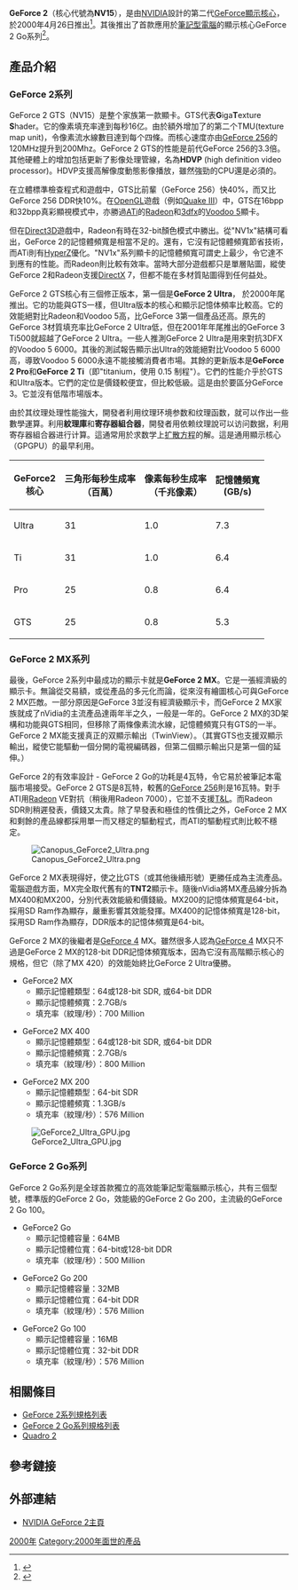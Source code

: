 {{noteTA
|G1=IT
}}
{{NvidiaGPU
| name = NVIDIA GeForce 2系列
| image = [[File:GeForce_2_Series_logo.jpg|90px]]
| bgcolor = green
| codename = NV11、NV15、NV16
| fab = 
| created = 2000年4月26日
| entry = MX
| midrange = GTS、Pro、Ti
| highend = Ultra
| dxversion = [[Direct3D|Direct3D]] 7.0、T&L
| openglversion = [[OpenGL|OpenGL]] 1.2
| predecessor = [[NVIDIA_GeForce_256|NVIDIA GeForce 256]]
| successor   = [[NVIDIA_GeForce_3|NVIDIA GeForce 3]]
}}
'''GeForce 2'''（核心代號為'''NV15'''），是由[[NVIDIA|NVIDIA]]設計的第二代[[GeForce|GeForce]][[顯示核心|顯示核心]]，於2000年4月26日推出<ref>{{Cite web |url=http://www.nvidia.com/object/IO_20010809_4843.html |title=NVIDIA Introduces New Groundbreaking GPU |accessdate=2009-10-15 |archive-date=2007-10-14 |archive-url=https://web.archive.org/web/20071014183946/http://www.nvidia.com/object/IO_20010809_4843.html |dead-url=no }}</ref>。其後推出了首款應用於[[筆記型電腦|筆記型電腦]]的顯示核心GeForce 2 Go系列<ref>{{Cite web |url=http://www.nvidia.com/object/IO_20010614_5426.html |title=NVIDIA GeForce2 Go Selected by Toshiba America |accessdate=2009-10-15 |archive-date=2008-08-29 |archive-url=https://web.archive.org/web/20080829162741/http://www.nvidia.com/object/IO_20010614_5426.html |dead-url=no }}</ref>。

== 產品介紹 ==
=== GeForce 2系列===
GeForce 2 GTS（NV15）是整个家族第一款顯卡。GTS代表'''G'''iga'''T'''exture '''S'''hader。它的像素填充率達到每秒16亿。由於額外增加了的第二个TMU(texture map unit)，令像素流水線數目達到每个四條。而核心速度亦由[[GeForce_256|GeForce 256]]的120MHz提升到200Mhz。GeForce 2 GTS的性能是前代GeForce 256的3.3倍。其他硬體上的增加包括更新了影像处理管線，名為'''HDVP''' (high definition video processor)。HDVP支援高解像度動態影像播放，雖然強勁的CPU還是必須的。

在立體標準檢查程式和遊戲中，GTS比前輩（GeForce 256）快40%，而又比GeForce 256 DDR快10%。在[[OpenGL|OpenGL]]遊戲（例如[[Quake_III|Quake III]]）中，GTS在16bpp和32bpp真彩顯視模式中，亦勝過[[ATi|ATi]]的[[Radeon|Radeon]]和[[3dfx|3dfx]]的[[Voodoo_5|Voodoo 5]]顯卡。

但在[[Direct3D|Direct3D]]遊戲中，Radeon有時在32-bit顏色模式中勝出。從"NV1x"結構可看出，GeForce 2的記憶體頻寬是相當不足的。還有，它沒有記憶體頻寬節省技術，而ATi則有[[HyperZ|HyperZ]]優化。"NV1x"系列顯卡的記憶體頻寬可謂史上最少，令它達不到應有的性能。而Radeon則比較有效率。當時大部分遊戲都只是單層貼圖，縱使GeForce 2和Radeon支援[[DirectX|DirectX]] 7，但都不能在多材質貼圖得到任何益处。

GeForce 2 GTS核心有三個修正版本，第一個是'''GeForce 2 Ultra'''， 於2000年尾推出。它的功能與GTS一樣，但Ultra版本的核心和顯示記憶体頻率比較高。它的效能絕對比Radeon和Voodoo 5高，比GeForce 3第一個產品还高。原先的GeForce 3材質填充率比GeForce 2 Ultra低，但在2001年年尾推出的GeForce 3 Ti500就超越了GeForce 2 Ultra。一些人推測GeForce 2 Ultra是用來對抗3DFX的Voodoo 5 6000。其後的測試報告顯示出Ultra的效能絕對比Voodoo 5 6000高，導致Voodoo 5 6000永遠不能接觸消費者市場。其餘的更新版本是'''GeForce 2 Pro'''和'''GeForce 2 Ti'''（即"titanium，使用 0.15 制程"）。它們的性能介乎於GTS和Ultra版本。它們的定位是價錢較便宜，但比較低級。這是由於要區分GeForce 3。它並沒有低階市場版本。

由於其纹理处理性能強大，開發者利用纹理环境参数和纹理函数，就可以作出一些數學運算。利用'''紋理庫'''和'''寄存器組合器'''，開發者用依赖纹理說可以访问数据，利用寄存器組合器进行计算。這通常用於求数学上[[扩散方程|扩散方程]]的解。這是通用顯示核心（GPGPU）的最早利用。

{| align="center" cellpadding="3"
|----- bgcolor="ccccff"
! 
GeForce2<br />核心
! 三角形每秒生成率<br />（百萬）
! 像素每秒生成率<br />（千兆像素）
! 記憶體頻寬<br />(GB/s)
|----- align="center"
! Ultra
| 31 || 1.0 || 7.3
|----- align="center"
! Ti
| 31 || 1.0 || 6.4
|----- align="center"
! Pro
| 25 || 0.8 || 6.4
|----- align="center"
! GTS
| 25 || 0.8 || 5.3
|}

=== GeForce 2 MX系列 ===
最後，GeForce 2系列中最成功的顯示卡就是'''GeForce 2 MX'''。它是一張經濟級的顯示卡。無論從交易額，或從產品的多元化而論，從來沒有繪圖核心可與GeForce 2 MX匹敵。一部分原因是GeForce 3並沒有經濟級顯示卡，而GeForce 2 MX家族就成了nVidia的主流產品達兩年半之久，一般是一年的。GeForce 2 MX的3D架構和功能與GTS相同，但移除了兩條像素流水線，記憶體頻寬只有GTS的一半。GeForce 2 MX能支援真正的双顯示輸出（TwinView）。（其實GTS也支援双顯示輸出，縱使它能驅動一個分開的電視編碼器，但第二個顯示輸出只是第一個的延伸。）

GeForce 2的有效率設計 - GeForce 2 Go的功耗是4瓦特，令它易於被筆記本電腦市場接受。GeForce 2 GTS是8瓦特，較舊的[[GeForce_256|GeForce 256]]則是16瓦特。對手ATI用[[Radeon|Radeon]] VE對抗（稍後用Radeon 7000），它並不支援[[T&L|T&L]]。而Radeon SDR則稍遲發表，價錢又太貴。除了早發表和極佳的性價比之外，GeForce 2 MX和剩餘的產品線都採用單一而又穩定的驅動程式，而ATI的驅動程式則比較不穩定。

[[File:Canopus_GeForce2_Ultra.png|thumb]]

GeForce 2 MX表現得好，使之比GTS（或其他後續形號）更勝任成為主流產品。電腦遊戲方面，MX完全取代舊有的'''TNT2'''顯示卡。隨後nVidia將MX產品線分拆為MX400和MX200，分別代表效能級和價錢級。MX200的記憶体頻寬是64-bit，採用SD Ram作為顯存，嚴重影響其效能發揮。MX400的記憶体頻寬是128-bit，採用SD Ram作為顯存，DDR版本的記憶体頻寬是64-bit。

GeForce 2 MX的後繼者是[[GeForce_4|GeForce 4]] MX。雖然很多人認為[[GeForce_4|GeForce 4]] MX只不過是GeForce 2 MX的128-bit DDR記憶体頻寬版本，因為它沒有高階顯示核心的規格，但它（除了MX 420）的效能始終比GeForce 2 Ultra優勝。

*GeForce2 MX
**顯示記憶體類型：64或128-bit SDR, 或64-bit DDR
**顯示記憶體頻寬：2.7GB/s
**填充率（紋理/秒）：700 Million

*GeForce2 MX 400
**顯示記憶體類型：64或128-bit SDR, 或64-bit DDR
**顯示記憶體頻寬：2.7GB/s
**填充率（紋理/秒）：800 Million

*GeForce2 MX 200
**顯示記憶體類型：64-bit SDR
**顯示記憶體頻寬：1.3GB/s
**填充率（紋理/秒）：576 Million

[[File:GeForce2_Ultra_GPU.jpg|thumb]]

=== GeForce 2 Go系列 ===
GeForce 2 Go系列是全球首款獨立的高效能筆記型電腦顯示核心，共有三個型號，標準版的GeForce 2 Go，效能級的GeForce 2 Go 200，主流級的GeForce 2 Go 100。

*GeForce2 Go
**顯示記憶體容量：64MB  
**顯示記憶體位寬：64-bit或128-bit DDR
**填充率（紋理/秒）：500 Million

*GeForce2 Go 200
**顯示記憶體容量：32MB
**顯示記憶體位寬：64-bit DDR
**填充率（紋理/秒）：576 Million

*GeForce2 Go 100
**顯示記憶體容量：16MB
**顯示記憶體位寬：32-bit DDR
**填充率（紋理/秒）：576 Million

== 相關條目 ==
*[[NVIDIA顯示核心列表#GeForce_2|GeForce 2系列規格列表]]
*[[NVIDIA顯示核心列表#GeForce_2_Go|GeForce 2 Go系列規格列表]]
*[[Quadro_2|Quadro 2]]

== 參考鏈接 ==
{{reflist}}

== 外部連結 ==
{{Commons|Category:Nvidia GeForce 2 series video cards|NVIDIA GeForce 2}}
* [https://web.archive.org/web/20090302084653/http://www.nvidia.com/page/quadro.html NVIDIA GeForce 2主頁]

{{NVIDIA}}

[[Category:GeForce系列|2000年]]
[[Category:2000年面世的產品|Category:2000年面世的產品]]